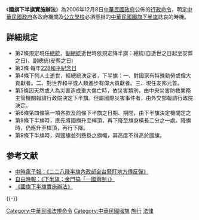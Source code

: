{{No footnotes|time=2021-12-04T13:42:50+00:00}}
{{legal}}
{{中華民國法律信息框
|名稱 = 國旗下半旗實施辦法
|英文名稱 = 
|略稱 = 
|施行日期 = 2006年12月10日
|修正次數 = 0
|最新修正日期 = 2006年12月8日
|廢止日期 = 
|類別 = 法規命令
|改組前類別 = 內政法規民政目
|法規資料庫代碼 = D0020061
|相關法規 = 
|相關訴訟案 = 
|備註 = 
}}
《'''國旗下半旗實施辦法'''》為2006年12月8日[[中華民國政府|中華民國政府]]公佈的[[行政命令|行政命令]]，明定[[中華民國政府|中華民國政府]]各政府機關及[[公立學校|公立學校]]必須懸掛的[[中華民國國旗|中華民國國旗]][[下半旗|下半旗]]誌哀的時機。

==詳細規定==
*第2條規定現任[[中華民國總統|總統]]、[[中華民國副總統|副總統]]逝世時依規定降半旗：總統(自逝世之日起至安葬之日)、副總統(安葬之日)
*第3條 每年[[228和平紀念日|228和平紀念日]]
*第4條下列人士逝世，經總統決定者，下半旗：一、對國家有特殊勳勞或偉大貢獻者。二、對世界和平或人類進步有偉大貢獻者。三、現任友邦元首。
*第5條因天然或人為災害造成重大傷亡時，依災害類別，由中央災害防救業務主管機關報請行政院決定下半旗。但屬國際災害事件者，由外交部報請行政院決定。
*第6條第四條第一項各款及前條下半旗之日期、期間，由下半旗決定機關定之
*第8條下半旗時，應先將國旗升至桿頂，再下降至旗身橫長二分之一處。降旗時，仍應升至桿頂，再行下降。
*第9條下半旗時，與國旗並列懸掛之旗幟，其高度不得高於國旗。

== 参考文献 ==
{{Reflist}}
{{refbegin}}
*[https://web.archive.org/web/20080228235319/http://news.chinatimes.com/2007Cti/2007Cti-News/2007Cti-News-Content/0,4521,110501+112008022100096,00.html 中時電子報：《二二八降半旗內政部全台緊盯地方傳反彈》]
*[https://web.archive.org/web/20070305235108/http://www.libertytimes.com.tw/2007/new/mar/1/today-fo3.htm 自由時報：《下半旗；金門搞「一國兩制」》]
*[https://law.moj.gov.tw/LawClass/LawAll.aspx?pcode=D0020061 《國旗下半旗實施辦法》]{{Wayback|url=https://law.moj.gov.tw/LawClass/LawAll.aspx?pcode=D0020061 |date=20201031083922 }}
{{refend}}

{{-}}
{{中華民國法律}}
{{中華民國國家主權象徵}}

[[Category:中華民國法規命令|Category:中華民國法規命令]]
[[Category:中華民國國旗|Category:中華民國國旗]]
[[Category:2006年臺灣法律|施行]]
[[Category:2006年台灣建立|法律]]